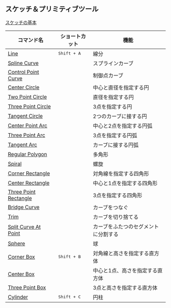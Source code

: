 ## スケッチ＆プリミティブツール

[スケッチの基本](/tool/sketch-tips)

| コマンド名                                          | ショートカット       | 機能                                 |
| --------------------------------------------------- | -------------------- | ------------------------------------ |
| [Line](/tool/line)                                   | <kbd>Shift + A</kbd> | 線分                                 |
| [Spline Curve](/tool/spline-curve)                   |                      | スプラインカーブ                     |
| [Control Point Curve](/tool/control-point-curve)     |                      | 制御点カーブ                         |
| [Center Circle](/tool/center-circle)                 |                      | 中心と直径を指定する円               |
| [Two Point Circle](/tool/two-point-circle)           |                      | 直径を指定する円                     |
| [Three Point Circle](/tool/three-point-circle)       |                      | 3点を指定する円                      |
| [Tangent Circle](/tool/tangent-circle)              |                      | 2つのカーブに接する円                |
| [Center Point Arc](/tool/center-point-arc)           |                      | 中心と2点を指定する円弧              |
| [Three Point Arc](/tool/three-point-arc)             |                      | 3点を指定する円弧                    |
| [Tangent Arc](/tool/tangent-arc)                     |                      | カーブに接する円弧                                     |
| [Regular Polygon](/tool/polygon)                     |                      | 多角形                               |
| [Spiral](/tool/spiral)                               |                      | 螺旋                                 |
| [Corner Rectangle](/tool/corner-rectangle)           |                      | 対角線を指定する四角形               |
| [Center Rectangle](/tool/center-rectangle)           |                      | 中心と1点を指定する四角形            |
| [Three Point Rectangle](/tool/three-point-rectangle) |                      | 3点を指定する四角形                  |
| [Bridge Curve](/sketch/bridge#bridge-curve)          |                      | カーブをつなぐ                       |
| [Trim](/sketch/trim)                                 |                      | カーブを切り捨てる                   |
| [Split Curve At Point](/sketch/split-segment)        |                      | カーブをふたつのセグメントに分割する |
| [Sphere](/tool/sphere)                               |                      | 球                                   |
| [Corner Box](/tool/corner-box)                       | <kbd>Shift + B</kbd> | 対角線と高さを指定する直方体         |
| [Center Box](/tool/center-box)                       |                      | 中心と1点、高さを指定する直方体      |
| [Three Point Box](/tool/three-point-box)             |                      | 3点と高さを指定する直方体            |
| [Cylinder](/tool/cylinder)                           | <kbd>Shift + C</kbd> | 円柱                                 |